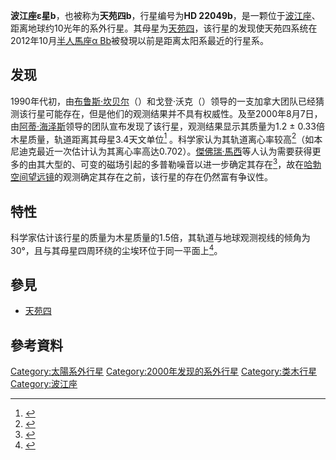 
{{Infobox Planet
| bgcolour = #A0B0FF
| image = [[File:Epsilon_Eridani_b.jpg|250px]]
| caption = 波江座ε星b的艺术想象图
| name = 天苑四b
| apsis = astron
| discovery = yes
| discoverer = Hatzes et al.
| discovery_site = Tucson, Arizona, USA
| discovered = 2000
| discovery_method = 徑向速度
| periapsis = 1.01 AU
| apoapsis = 5.77 AU
| semimajor = 3.39 ± 0.36 [[天文單位|AU]]
| eccentricity = 0.702 ± 0.039
| period = 2502 ± 10 [[天|d]]
| avg_speed = 12.47 [[公里|km]]/s
| inclination = 30.1 ± 3.8°
| angular_dist = 1059.375 [[角秒|mas]]
| long_periastron = 34°
| time_periastron = 54207 ± 7 [[儒略日|JD]]
| semi-amplitude = 18.6 ± 2.9 [[公尺|m]]/s
| physical_characteristics = yes
| mass = 1.55 ± 0.24 [[木星質量|''M''<sub>J</sub>]]
}}
'''波江座ε星b'''，也被称为'''天苑四b'''，行星编号为'''HD 22049b'''，是一颗位于[[波江座|波江座]]、距离地球约10光年的系外行星。其母星为[[天苑四|天苑四]]，该行星的发现使天苑四系统在2012年10月[[半人馬座α_Bb|半人馬座α Bb]]被發現以前是距离太阳系最近的行星系。

== 发现 ==
1990年代初，由[[布鲁斯·坎贝尔_(天文学家)|布鲁斯·坎贝尔]]（{{lang|en|Bruce Campbell}}）和戈登·沃克（{{lang|en|Gordon Walker}}）领导的一支加拿大团队已经猜测该行星可能存在，但是他们的观测结果并不具有权威性。及至2000年8月7日，由[[亞提·瀚茲|阿蒂·海泽斯]]领导的团队宣布发现了该行星，观测结果显示其质量为1.2 ± 0.33倍木星质量，轨道距离其母星3.4天文单位<ref>{{cite journal|title=Evidence for a Long-Period Planet Orbiting ε Eridani|author=Hatzes, Artie P.; Cochran, William D.; McArthur, Barbara; Baliunas, Sallie L.; Walker, Gordon A. H.; Campbell, Bruce; Irwin, Alan W.; Yang, Stephenson; Kürster, Martin; Endl, Michael; Els, Sebastian; Butler, R. Paul; Marcy, Geoffrey W.|year=2000|journal=The Astrophysical Journal|volume=544|issue=2|pages=L145–L148|doi=10.1086/317319|bibcode=2000ApJ...544L.145H|arxiv = astro-ph/0009423 }}</ref> 。科学家认为其轨道离心率较高<ref name=Butler2006>{{cite journal | title=Catalog of Nearby Exoplanets | author=Butler | journal=The Astrophysical Journal | date=2006 | volume=646 | issue=1 | pages= 505–522 | display-authors=etal  | doi = 10.1086/504701 | bibcode=2006ApJ...646..505B|arxiv = astro-ph/0607493 }}</ref>（如本尼迪克最近一次估计认为其离心率高达0.702）。[[傑佛瑞·馬西|傑佛瑞·馬西]]等人认为需要获得更多的由其大型的、可变的磁场引起的多普勒噪音以进一步确定其存在<ref>{{cite conference
 | display-authors=etal | last=Marcy | first=Geoffrey W. 
 | title=Planetary Messages in the Doppler Residuals (Invited Review)
 | book-title=Planetary Systems in the Universe, Proceedings of IAU Symposium #202
 | date=August 7–11, 2000 | location=Manchester, United Kingdom
 | editor=A. Penny | page=20–28
 | bibcode=2004IAUS..202...20M }}</ref>，故在[[哈勃空间望远镜|哈勃空间望远镜]]的观测确定其存在之前，该行星的存在仍然富有争议性。

== 特性 ==
科学家估计该行星的质量为木星质量的1.5倍，其轨道与地球观测视线的倾角为30°，且与其母星四周环绕的尘埃环位于同一平面上<ref name=Benedict2006>{{cite journal | author=Benedict ''et al.'' | title=The Extrasolar Planet ε Eridani b: Orbit and Mass | journal=The [[Astronomical_Journal|Astronomical Journal]] | year=2006 | volume=132 | issue=5 | pages=2206–2218 | url=http://www.iop.org/EJ/article/1538-3881/132/5/2206/205218.html | accessdate=2008-11-16 | bibcode=2006AJ....132.2206B | doi=10.1086/508323 | last2=McArthur | first2=Barbara E. | last3=Gatewood | first3=George | last4=Nelan | first4=Edmund | last5=Cochran | first5=William D. | last6=Hatzes | first6=Artie | last7=Endl | first7=Michael | last8=Wittenmyer | first8=Robert | last9=Baliunas | first9=Sallie L. | arxiv=astro-ph/0610247 | archive-date=2019-12-09 | archive-url=https://web.archive.org/web/20191209192736/http://www.iop.org/EJ/article/1538-3881/132/5/2206/205218.html | dead-url=no }}</ref>。

== 參見 ==
* [[天苑四|天苑四]]

== 參考資料 ==

{{reflist}}



[[Category:太陽系外行星|Category:太陽系外行星]]
[[Category:2000年发现的系外行星|Category:2000年发现的系外行星]]
[[Category:类木行星|Category:类木行星]]
[[Category:波江座|Category:波江座]]